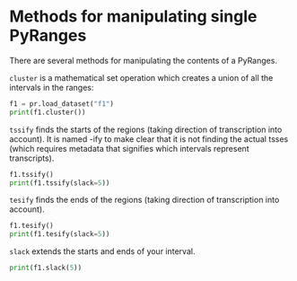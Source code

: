 # Methods for manipulating single PyRanges

There are several methods for manipulating the contents of a PyRanges.

`cluster` is a mathematical set operation which creates a union of all the intervals in the ranges:

```python
f1 = pr.load_dataset("f1")
print(f1.cluster())
```

`tssify` finds the starts of the regions (taking direction of transcription into
account). It is named -ify to make clear that it is not finding the actual tsses
(which requires metadata that signifies which intervals represent transcripts).

```python
f1.tssify()
print(f1.tssify(slack=5))
```

`tesify` finds the ends of the regions (taking direction of transcription into account).

```python
f1.tesify()
print(f1.tesify(slack=5))
```

`slack` extends the starts and ends of your interval.


```python
print(f1.slack(5))
```